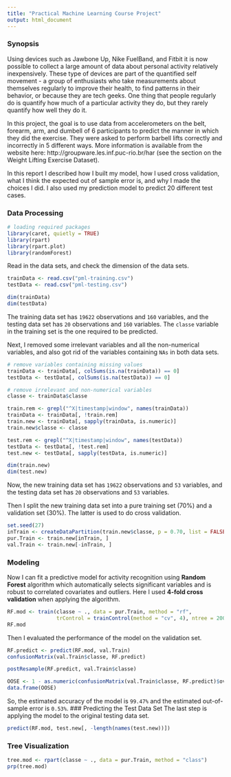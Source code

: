 ```yaml
---
title: "Practical Machine Learning Course Project"
output: html_document
---
```


### Synopsis
Using devices such as Jawbone Up, Nike FuelBand, and Fitbit it is now possible to collect a large amount of data about personal activity relatively inexpensively. These type of devices are part of the quantified self movement - a group of enthusiasts who take measurements about themselves regularly to improve their health, to find patterns in their behavior, or because they are tech geeks. One thing that people regularly do is quantify how much of a particular activity they do, but they rarely quantify how well they do it.

In this project, the goal is to use data from accelerometers on the belt, forearm, arm, and dumbell of 6 participants to predict the manner in which they did the exercise. They were asked to perform barbell lifts correctly and incorrectly in 5 different ways. More information is available from the website here: http://groupware.les.inf.puc-rio.br/har (see the section on the Weight Lifting Exercise Dataset).

In this report I described how I built my model, how I used cross validation, what I think the expected out of sample error is, and why I made the choices I did. I also used my prediction model to predict 20 different test cases.

### Data Processing
```r
# loading required packages
library(caret, quietly = TRUE)
library(rpart)
library(rpart.plot)
library(randomForest)
```
Read in the data sets, and check the dimension of the data sets.
```r
trainData <- read.csv("pml-training.csv")
testData <- read.csv("pml-testing.csv")

dim(trainData)
dim(testData)
```
The training data set has `19622` observations and `160` variables, and the testing data set has `20` observations and `160` variables. The `classe` variable in the training set is the one required to be predicted.

Next, I removed some irrelevant variables and all the non-numerical variables, and also got rid of the variables containing `NAs` in both data sets.
```r
# remove variables containing missing values
trainData <- trainData[, colSums(is.na(trainData)) == 0]
testData <- testData[, colSums(is.na(testData)) == 0]

# remove irrelevant and non-numerical variables
classe <- trainData$classe

train.rem <- grepl("^X|timestamp|window", names(trainData))
trainData <- trainData[, !train.rem]
train.new <- trainData[, sapply(trainData, is.numeric)]
train.new$classe <- classe

test.rem <- grepl("^X|timestamp|window", names(testData))
testData <- testData[, !test.rem]
test.new <- testData[, sapply(testData, is.numeric)]

dim(train.new)
dim(test.new)
```
Now, the new training data set has `19622` observations and `53` variables, and the testing data set has `20` observations and `53` variables.

Then I split the new training data set into a pure training set (70%) and a validation set (30%). The latter is used to do cross validation.
```r
set.seed(27)
inTrain <- createDataPartition(train.new$classe, p = 0.70, list = FALSE)
pur.Train <- train.new[inTrain, ]
val.Train <- train.new[-inTrain, ]
```
### Modeling
Now I can fit a predictive model for activity recognition using **Random Forest** algorithm which automatically selects significant variables and is robust to correlated covariates and outliers. Here I used **4-fold cross validation** when applying the algorithm.
```r
RF.mod <- train(classe ~ ., data = pur.Train, method = "rf",
                trControl = trainControl(method = "cv", 4), ntree = 200)
RF.mod
```
Then I evaluated the performance of the model on the validation set.
```r
RF.predict <- predict(RF.mod, val.Train)
confusionMatrix(val.Train$classe, RF.predict)

postResample(RF.predict, val.Train$classe)

OOSE <- 1 - as.numeric(confusionMatrix(val.Train$classe, RF.predict)$overall[1])
data.frame(OOSE)
```
So, the estimated accuracy of the model is `99.47%` and the estimated out-of-sample error is `0.53%`.
### Predicting the Test Data Set
The last step is applying the model to the original testing data set.
```r
predict(RF.mod, test.new[, -length(names(test.new))])
```
### Tree Visualization
```r
tree.mod <- rpart(classe ~ ., data = pur.Train, method = "class")
prp(tree.mod)
```
